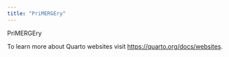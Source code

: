 ```yaml
---
title: "PriMERGEry"
---
```


PriMERGEry

To learn more about Quarto websites visit <https://quarto.org/docs/websites>.
